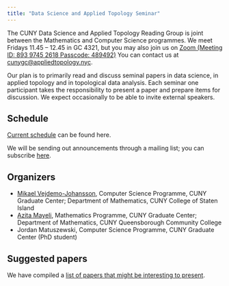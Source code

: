 ```yaml
---
title: "Data Science and Applied Topology Seminar"
---
```


The CUNY Data Science and Applied Topology Reading Group is joint between the Mathematics and Computer Science programmes. We meet Fridays 11.45 -- 12.45 in GC 4321, but you may also join us on [Zoom (Meeting ID: 893 9745 2618
Passcode: 489492)](https://gc-cuny-edu.zoom.us/j/89397452618?pwd=aI17KXJarRjlra4l5bTIPuekI3cfmZ.1) You can contact us at [cunygc@appliedtopology.nyc](cunygc@appliedtopology.nyc).

Our plan is to primarily read and discuss seminal papers in data science, in applied topology and in topological data analysis. Each seminar one participant takes the responsibility to present a paper and prepare items for discussion. We expect occasionally to be able to invite external speakers.

## Schedule

[Current schedule](schedule.qmd) can be found here.

We will be sending out announcements through a mailing list; you can subscribe [here](https://gc.listserv.cuny.edu/Scripts/wa-gc.exe?SUBED1=DATA-TOPOLOGY-L&A=1). 

## Organizers

* [Mikael Vejdemo-Johansson](https://www.math.csi.cuny.edu/~mvj), Computer Science Programme, CUNY Graduate Center; Department of Mathematics, CUNY College of Staten Island
* [Azita Mayeli](https://www.gc.cuny.edu/Page-Elements/Academics-Research-Centers-Initiatives/Doctoral-Programs/Mathematics/Faculty-Bios/Azita-Mayeli), Mathematics Programme, CUNY Graduate Center; Department of Mathematics, CUNY Queensborough Community College
* Jordan Matuszewski, Computer Science Programme, CUNY Graduate Center (PhD student)

## Suggested papers

We have compiled a [list of papers that might be interesting to present](reading.qmd).
